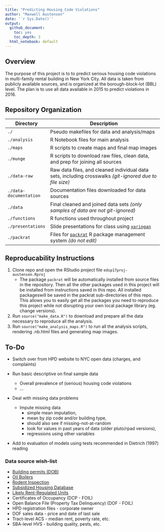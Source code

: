 ```yaml
---
title: "Predicting Housing Code Violations"
author: "Maxwell Austensen"
date: '`r Sys.Date()`'
output:
  github_document:
    toc: yes
    toc_depth: 3
  html_notebook: default
---
```


Overview
--------

The purpose of this project is to to predict serious housing code violations in multi-family rental building in New York City. All data is taken from publicly available sources, and is organized at the borough-block-lot (BBL) level. The plan is to use all data available in 2015 to predict violations in 2016. 


Repository Organization
------------------------

Directory              | Description
-----------------------|------------------------------------------------------------------------------------------------
`./`                   | Pseudo makefiles for data and analysis/maps
`./analysis`           | R Notebook files for main analysis
`./maps`               | R scripts to create maps and final map images
`./munge`              | R scripts to download raw files, clean data, and prep for joining all sources
`./data-raw`           | Raw data files, and cleaned individual data sets, including crosswalks _(git-ignored due to file size)_
`./data-documentation` | Documentation files downloaded for data sources
`./data`               | Final cleaned and joined data sets _(only samples of data are not git-ignored)_
`./functions`          | R functions used throughout project
`./presentations`      | Slide presentations for class using [`xaringan`](https://github.com/yihui/xaringan)
`./packrat`            | Files for [`packrat`](https://rstudio.github.io/packrat/) R package management system _(do not edit)_


Reproducability Instructions
----------------------------

1. Clone repo and open the RStudio project file `edsp17proj-austensen.Rproj`
    * The package `packrat` will be automatically installed from source files in the repository. Then all the other packages used in this project will be installed from instructions saved in this repo. All installed packageswill be saved in the packrat sub-directories of this repo. This allows you to easily get all the packages you need to reproduce this project while not disrupting your own local package library (eg. change versions).
2. Run `source("make_data.R")` to download and prepare all the data necessary to reproduce all the analysis.
3. Run `source("make_analysis_maps.R")` to run all the analysis scripts, rendering .nb.html files and generating map images.


To-Do
-----

* Switch over from HPD website to NYC open data (charges, and complaints)

* Run basic descriptive on final sample data
    * Overall prevalence of (serious) housing code violations
    * ...
    
* Deal with missing data problems
    * Impute missing data
      * simple mean imputation, 
      * mean by zip code and/or building type, 
      * should also see if missing-not-at-random
      * look for values in past years of data (older pluto/rpad versions), 
      * regressions using other variables
    
* Add to evaluation of models using tests recommended in Dietrich (1997) reading
  
  
### Data source wish-list

* [Building permits (DOB)](https://data.cityofnewyork.us/Housing-Development/DOB-Job-Application-Filings/ic3t-wcy2)
* [Oil Boilers](https://data.cityofnewyork.us/Housing-Development/Oil-Boilers-Detailed-Fuel-Consumption-and-Building/jfzu-yy6n)
* [Rodent Inspection](https://data.cityofnewyork.us/Health/Rodent-Inspection/p937-wjvj)
* [Subsidized Housing Database](http://app.coredata.nyc/)
* [Likely Rent-Regulated Units](http://taxbills.nyc/)
* Certificates of Occupancy (DCP - FOIL)
* Open Balance File (Property Tax Delinquency) (DOF - FOIL)
* HPD registration files - corporate owner
* DOF sales data - price and date of last sale
* Tract-level ACS - median rent, poverty rate, etc.
* SBA-level HVS - building quality, pests, etc. 

